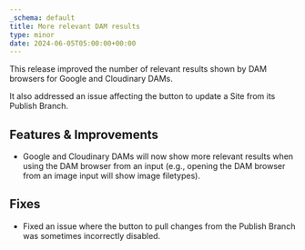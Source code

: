 ```yaml
---
_schema: default
title: More relevant DAM results
type: minor
date: 2024-06-05T05:00:00+00:00
---
```

This release improved the number of relevant results shown by DAM browsers for Google and Cloudinary DAMs.

It also addressed an issue affecting the button to update a Site from its Publish Branch.

## Features & Improvements

* Google and Cloudinary DAMs will now show more relevant results when using the DAM browser from an input (e.g., opening the DAM browser from an image input will show image filetypes).

## Fixes

* Fixed an issue where the button to pull changes from the Publish Branch was sometimes incorrectly disabled.